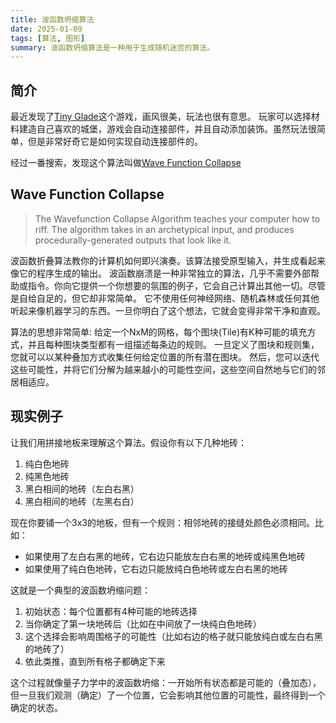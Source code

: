 ```yaml
---
title: 波函数坍缩算法
date: 2025-01-09
tags: [算法, 图形]
summary: 波函数坍缩算法是一种用于生成随机迷宫的算法。
---
```


## 简介
最近发现了[Tiny Glade](https://store.steampowered.com/app/2198150/Tiny_Glade/)这个游戏，画风很美，玩法也很有意思。
玩家可以选择材料建造自己喜欢的城堡，游戏会自动连接部件，并且自动添加装饰。虽然玩法很简单，但是非常好奇它是如何实现自动连接部件的。

经过一番搜索，发现这个算法叫做[Wave Function Collapse](https://robertheaton.com/2018/12/17/wavefunction-collapse-algorithm/)

## Wave Function Collapse
> The Wavefunction Collapse Algorithm teaches your computer how to riff. The algorithm takes in an archetypical input, 
> and produces procedurally-generated outputs that look like it.

波函数折叠算法教你的计算机如何即兴演奏。该算法接受原型输入，并生成看起来像它的程序生成的输出。
波函数崩溃是一种非常独立的算法，几乎不需要外部帮助或指令。你向它提供一个你想要的氛围的例子，它会自己计算出其他一切。尽管是自给自足的，但它却非常简单。
它不使用任何神经网络、随机森林或任何其他听起来像机器学习的东西。一旦你明白了这个想法，它就会变得非常干净和直观。

算法的思想非常简单:
给定一个NxM的网格，每个图块(Tile)有K种可能的填充方式，并且每种图块类型都有一组描述每条边的规则。
一旦定义了图块和规则集，您就可以以某种叠加方式收集任何给定位置的所有潜在图块。
然后，您可以迭代这些可能性，并将它们分解为越来越小的可能性空间，这些空间自然地与它们的邻居相适应。

## 现实例子
让我们用拼接地板来理解这个算法。假设你有以下几种地砖：
1. 纯白色地砖
2. 纯黑色地砖
3. 黑白相间的地砖（左白右黑）
4. 黑白相间的地砖（左黑右白）

现在你要铺一个3x3的地板，但有一个规则：相邻地砖的接缝处颜色必须相同。比如：
- 如果使用了左白右黑的地砖，它右边只能放左白右黑的地砖或纯黑色地砖
- 如果使用了纯白色地砖，它右边只能放纯白色地砖或左白右黑的地砖

这就是一个典型的波函数坍缩问题：
1. 初始状态：每个位置都有4种可能的地砖选择
2. 当你确定了第一块地砖后（比如在中间放了一块纯白色地砖）
3. 这个选择会影响周围格子的可能性（比如右边的格子就只能放纯白或左白右黑的地砖了）
4. 依此类推，直到所有格子都确定下来

这个过程就像量子力学中的波函数坍缩：一开始所有状态都是可能的（叠加态），但一旦我们观测（确定）了一个位置，它会影响其他位置的可能性，最终得到一个确定的状态。
